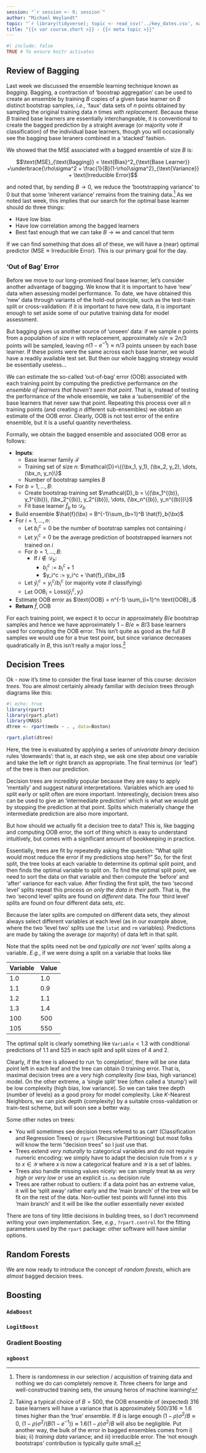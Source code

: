 ```yaml
---
session: "`r session <- 9; session`"
author: "Michael Weylandt"
topic: "`r library(tidyverse); topic <- read_csv('../key_dates.csv', name_repair='universal') |> filter(Course.Element == 'Class Session', Item.Number==session) |> pull(Details); topic`"
title: "{{< var course.short >}} - {{< meta topic >}}"
---
```


$$\newcommand{\bx}{\mathbf{x}} \newcommand{\bb}{\mathbf{b}}\newcommand{\by}{\mathbf{y}}$$

```r
#| include: false
TRUE # To ensure knitr activates
```

## Review of Bagging

Last week we discussed the ensemble learning technique known as 
*bagging*. Bagging, a contraction of 'boostrap aggregation' can be used
to create an ensemble by training $B$ copies of a given base learner on $B$
distinct bootstrap samples, *i.e.*, 'faux' data sets of $n$ points obtained
by sampling the original training data $n$ times _with replacement_. 
Because these $B$ trained base learners are essentially interchangeable, 
it is conventional to create the bagged prediction by a straight average
(or majority vote if classification) of the individual base learners, though
you will occasionally see the bagging base leraners combined in a 'stacked'
fashion. 

We showed that the MSE associated with a bagged ensemble of size $B$ is: 

$$\text{MSE}_{\text{Bagging}} = \text{Bias}^2_{\text{Base Learner}} +\underbrace{\rho\sigma^2 + \frac{1}{B}(1-\rho)\sigma^2}_{\text{Variance}} + \text{Irreducible Error}$$

and noted that, by sending $B \to 0$, we reduce the 'bootstrapping variance'
to 0 but that some 'inherent variance' remains from the training
data.[^training_variance] As we noted last week, this implies that our
search for the optimal base learner should do three things: 

- Have low bias
- Have low correlation among the bagged learners
- Best fast enough that we can take $B \to \infty$ and cancel that
  term
  
If we can find something that does all of these, we will have a (near)
optimal predictor ($\text{MSE} \approx \text{Irreducible Error}$). This
is our primary goal for the day. 

[^training_variance]: There is randomness in our selection / acquisition of
training data and nothing we do can completely remove it. Three cheers for
large and well-constructed training sets, the unsung heros of machine
learning!

### 'Out of Bag' Error

Before we move to our long-promised final base learner, let's consider
another advantage of bagging. We know that it is important to have 'new'
data when assessing model performance. To date, we have obtained this 'new'
data through variants of the hold-out principle, such as the test-train
split or cross-validation: if it is important to have new data, it is
important enough to set aside some of our putative training data for model
assessment. 

But bagging gives us another source of 'unseen' data: if we sample $n$
points from a population of size $n$ with replacement, approximately
$n/e \approx 2n/3$ points will be sampled, leaving $n(1-e^{-1}) \approx n/3$
points unseen by each base learner. If these points were the same across
each base learner, we would have a readily available test set. But then
our whole bagging strategy would be essentially useless... 

We can estimate the so-called 'out-of-bag' error (OOB) associated with
each training point by computing the predictive performance 
_on the ensemble of learners that haven't seen that point_. That is, 
instead of testing the performance of the whole ensemble, we take a 
'subensemble' of the base learners that never saw that point. Repeating
this process over all $n$ training points (and creating $n$ different
sub-ensembles) we obtain an estimate of the OOB error. Clearly, OOB is not
test error of the entire ensemble, but it is a useful quantity nevertheless.

Formally, we obtain the bagged ensemble and associated OOB error as follows: 

- **Inputs**:
  - Base learner family $\mathcal{F}$
  - Training set of size $n$: $\mathcal{D}=\{(\bx_1, y_1), (\bx_2, y_2), \dots, (\bx_n, y_n)\}$
  - Number of bootstrap samples $B$
- For $b=1, \dots, B$:
  - Create bootstrap training set $\mathcal{D}_b = \{(\bx_1^{(b)}, y_1^{(b)}), (\bx_2^{(b)}, y_2^{(b)}), \dots, (\bx_n^{(b)}, y_n^{(b)})\}$
  - Fit base learner $\hat{f}_b$ to $\mathcal{D}_b$
- Build ensemble $\hat{f}(\bx) = B^{-1}\sum_{b=1}^B \hat{f}_b(\bx)$
- For $i=1, \dots, n$: 
  - Let $b_i^c = 0$ be the number of bootstrap samples not containing $i$
  - Let $y_i^c = 0$ be the average prediction of bootstrapped learners not trained on $i$
  - For $b = 1, \dots, B$: 
    - If $i \notin \mathcal{D}_b$: 
      - $b_i^c := b_i^c+1$
      - $y_i^c := y_i^c + \hat{f}_i(\bx_i)$
  - Let $\hat{y}_i^c = y_i^c / b_i^c$ (or majority vote if classifying)
  - Let $\text{OOB}_i = \text{Loss}(\hat{y}_i^c, y_i)$
- Estimate OOB error as $\text{OOB} = n^{-1} \sum_{i=1}^n \text{OOB}_i$
- **Return** $\hat{f}, \text{OOB}$

For each training point, we expect it to occur in approximately $B/e$ 
bootstrap samples and hence we have approximately $1 - B/e \approx B/3$
base learners used for computing the OOB error. This isn't quite as good
as the full $B$ samples we would use for a true test point, but since
variance decreases quadratically in $B$, this isn't really a major 
loss.[^oob_var]

[^oob_var]: Taking a typical choice of $B = 500$, the OOB ensemble of 
(expected) $316$ base learners will have a variance that is approximately
$500/316 \approx 1.6$ times higher than the 'true' ensemble. If $B$ is
large enough $(1-\rho)\sigma^2/B \approx 0$,
$(1-\rho)\sigma^2/(B(1-e^{-1})) \approx 1.6(1-\rho)\sigma^2/B$ will 
also be negligible. Put another way, the bulk of the error in bagged
ensembles comes from i) bias; ii) _training data_ variance; and iii) 
irreducible error. The 'not enough bootstraps' contribution is typically
quite small.

## Decision Trees

Ok - now it's time to consider the final base learner of this course: 
_decision trees_. You are almost certainly already familiar with 
decision trees through diagrams like this: 

```r
#| echo: true
library(rpart)
library(rpart.plot)
library(MASS)
dtree <- rpart(medv ~ . , data=Boston)

rpart.plot(dtree)
```

Here, the tree is evaluated by applying a series of _univariate binary_
decision rules 'downwards': that is, at each step, we ask one step about
one variable and take the left or right branch as appropriate. The final
terminus (or 'leaf') of the tree is then our prediction.

Decision trees are incredibly popular because they are easy to apply
'mentally' and suggest natural interpretations. Variables which are
used to split early or split often are more important. Interestingly, 
decision trees also can be used to give an 'intermediate prediction'
which is what we would get by stopping the prediction at that point. 
Splits which materially change the intermediate prediction are 
also more important. 

But how should we actually fit a decision tree to data? This is, like
bagging and computing OOB error, the sort of thing which is easy to 
understand intuitively, but comes with a significant amount of bookkeeping
in practice. 

Essentially, trees are fit by repeatedly asking the question: "What split
would most reduce the error if my predictions stop here?" So, for the 
first split, the tree looks at each variable to determine its optimal
split point, and then finds the optimal variable to split on. To find
the optimal split point, we need to sort the data on that variable
and then compute the 'before' and 'after' variance for each value. 
After finding the first split, the two 'second level' splits repeat
this process _on only the data in their path_. That is, the two 'second
level' splits are found on _different_ data. The four 'third level' splits
are found on four different data sets, *etc.* 

Because the later splits are computed on different data sets, they 
almost always select different variables at each level (as in our
example above, where the two 'level two' splits use the `lstat` and `rm`
variables). Predictions are made by taking the average (or majority)
of data left in that split. 

Note that the splits need not be _and typically are not_ 'even' splits
along a variable. *E.g.*, if we were doing a split on a variable that
looks like

| Variable | Value | 
|----------|-------|
| 1.0      | 1.0   | 
| 1.1      | 0.9   | 
| 1.2      | 1.1   | 
| 1.3      | 1.4   | 
| 100      | 500   | 
| 105      | 550   | 

The optimal split is clearly something like $\texttt{Variable} < 1.3$ with
conditional predictions of $1.1$ and $525$ in each split and split sizes
of $4$ and $2$. 

Clearly, if the tree is allowed to run 'to completion', there will be
one data point left in each leaf and the tree can obtain 0 training error. 
That is, maximal decision trees are a very high complexity (low bias, 
high variance) model. On the other extreme, a 'single split' tree (often
called a 'stump') will be low complexity (high bias, low variance). So
we can take tree depth (number of levels) as a good proxy for model
complexity. Like $K$-Nearest Neighbors, we can pick depth (complexity)
by a suitable cross-validation or train-test scheme, but will soon see
a better way. 

Some other notes on trees: 

- You will sometimes see decision trees refered to as `CART`
  (Classification and Regression Trees) or `rpart` (Recursive Partitioning)
  but most folks will know the term "decision trees" so I just use that. 
- Trees extend _very naturally_ to categorical variables and do not require
  numeric encoding: we simply have to adapt the decision rule from 
  $x \leq y$ to $x \in \mathcal{Y}$ where $x$ is now a categorical feature
  and $\mathcal{Y}$ is a set of lables. 
- Trees also handle missing values nicely: we can simply treat `NA` as
  _very high_ or _very low_ or use an explicit `is.na` decision rule
- Trees are rather robust to outliers: if a data point has an extreme
  value, it will be 'split away' rather early and the 'main branch' of
  the tree will be fit on the rest of the data. Non-outlier test points
  will funnel into this 'main branch' and it will be like the outlier
  essentially never existed
  
There are tons of tiny little decisions in building trees, so I don't
recommend writing your own implementation. See, *e.g.*, `?rpart.control`
for the fitting parameters used by the `rpart` package: other software
will have similar options. 

## Random Forests

We are now ready to introduce the concept of _random forests_, which are
_almost_ bagged decision trees. 

## Boosting

### `AdaBoost`

### `LogitBoost`

### Gradient Boosting

### `xgboost`

